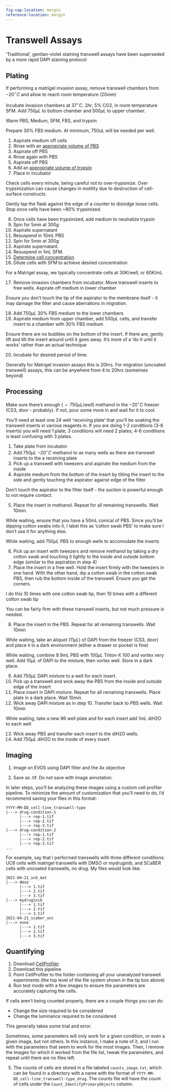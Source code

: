 ```yaml
---
fig-cap-location: margin
reference-location: margin
---
```


# Transwell Assays

:::{.callout-tip}
'Traditional', gentian-violet staining transwell assays have been superseded by a more rapid DAPI staining protocol
:::

## Plating

:::{.callout-note}
If performing a matrigel invasion assay, remove transwell chambers from $-20^\circ C$ and allow to reach room temperature ($20min$)

Incubate invasion chambers at $37^\circ C$, $2hr$, 5% CO2, in room temperature SFM. Add $750\mu L$ to bottom chamber and $500\mu L$ to upper chamber.
:::

:::{.callout-note}
Warm PBS, Medium, SFM, FBS, and trypsin

Prepare 30% FBS medium. At minimum, 750uL will be needed per well.
:::

1. Aspirate medium off cells
2. Rinse with an [appropriate volume of PBS](#gen-notes)
3. Aspirate off PBS
4. Rinse again with PBS
5. Aspirate off PBS
6. Add an [appropriate volume of trypsin](#gen-notes)
7. Place in incubator

:::{.callout-warning}
Check cells every minute, being careful not to over-trypsinize. Over trypsinization can cause changes in motility due to destruction of cell-surface constructs.

Gently tap the flask against the edge of a counter to dislodge loose cells. Stop once cells have been ~80% trypsinized.
:::

8. Once cells have been trypsinized, add medium to neutralize trypsin
9. Spin for $5min$ at $300g$
10. Aspirate supernatant
11. Resuspend in $10mL$ PBS
12. Spin for $5min$ at $300g$
13. Aspirate supernatant.
14. Resuspend in $1mL$ SFM.
15. [Determine cell concentration](#count-cells)
16. Dilute cells with SFM to achieve desired concentration

:::{.callout-tip}
For a Matrigel assay, we typically concentrate cells at 30K/well, or 60K/mL
:::

17. Remove invasion chambers from incubator. Move transwell inserts to free wells. Aspirate off medium in lower chamber

:::{.callout-warning}
Ensure you don't touch the tip of the aspirator to the membrane itself - it may damage the filter and cause aberrations in migration.
:::

18. Add $750\mu L$ 30% FBS medium to the lower chambers
19. Aspirate medium from upper chamber, add $500\mu L$ cells, and transfer insert to a chamber with 30% FBS medium

:::{.callout-warning}
Ensure there are no bubbles on the bottom of the insert. If there are, gently lift and tilt the insert around until it goes away. It's more of a 'do it until it works' rather than an actual technique
:::

20. Incubate for desired period of time. 

:::{.callout-tip}
Generally for Matrigel invasion assays this is 20hrs. For migration (uncoated transwell) assays, this can be anywhere from 4 to 20hrs (someimes beyond)
:::

## Processing

:::{.callout-note}
Make sure there's enough ($\sim 750\mu L/well$) methanol in the $-20^\circ C$ freezer (CS3, door - probably). If not, pour some more in and wait for it to cool.

You'll need at least one 24 well 'receiving plate' that you'll be soaking the transwell inserts in various reagents in. If you are doing 1-2 conditions (3-6 inserts) you will need 1 plate; 3 conditions will need 2 plates; 4-6 conditions is least confusing with 3 plates.
:::

1. Take plate from incubator
2. Add $750\mu L$ $-20^\circ C$ methanol to as many wells as there are transwell inserts to the a receiving plate
3. Pick up a transwell with tweezers and aspirate the medium from the inside
4. Aspirate medium from the bottom of the insert by tilting the insert to the side and gently touching the aspirator against edge of the filter

:::{.callout-warning}
Don't touch the aspirator to the filter itself - the suction is powerful enough to not require contact.
:::

5. Place the insert in methanol. Repeat for all remaining transwells. Wait $10min$.

:::{.callout-note}
While waiting, ensure that you have a 50mL conical of PBS. Since you'll be dipping cotton swabs into it, I label this as 'cotton swab PBS' to make sure I don't use it for anything else.

While waiting, add $750\mu L$ PBS to enough wells to accomodate the inserts
:::

6. Pick up an insert with tweezers and remove methanol by taking a dry cotton swab and touching it lightly to the inside and outside bottom edge (similar to the aspiration in step 4)
7. Place the insert in a free well. Hold the insert firmly with the tweezers in one hand. With the other hand, dip a cotton swab in the cotton swab PBS, then rub the bottom inside of the transwell. Ensure you get the corners.

:::{.callout-tip}
I do this 10 times with one cotton swab tip, then 10 times with a different cotton swab tip

You can be fairly firm with these transwell inserts, but not much pressure is needed.
:::

8. Place the insert in the PBS. Repeat for all remaining transwells. Wait $10min$

:::{.callout-note}
While waiting, take an aliquot ($11\mu L$) of DAPI from the freezer (CS3, door) and place it in a dark environment (either a drawer or pocket is fine)

While waiting, combine $9.9mL$ PBS with $100\mu L$ Triton-X 100 and vortex very well. Add $10\mu L$ of DAPI to the mixture, then vortex well. Store in a dark place.
:::

9. Add $750\mu L$ DAPI mixture to a well for each insert.
10. Pick up a transwell and wick away the PBS from the inside and outside edge of the insert
11. Place insert in DAPI mixture. Repeat for all remaining transwells. Place plate in a dark place. Wait $10min$.
12. Wick away DAPI mixture as in step 10. Transfer back to PBS wells. Wait $10min$

:::{.callout-note}
While waiting, take a new 96 well plate and for each insert add $1mL$ diH2O to each well
:::

13. Wick away PBS and transfer each insert to the diH2O wells.
14. Add $750\mu L$ diH2O to the inside of every insert


## Imaging

1. Image on EVOS using DAPI filter and the 4x objective

2. Save as .tif. Do not save with image annotation.


:::{.callout-tip}
In later steps, you'll be analyzing these images using a custom cell profiler pipeline. To minimize the amount of customization that you'll need to do, I'd recommend saving your files in this format:

```
YYYY-MM-DD_cell-line_transwell-type
|---> drug-condition-1
      |---> rep-1.tif
      |---> rep-2.tif
      |---> rep-3.tif
|---> drug-condition-2
      |---> rep-1.tif
      |---> rep-2.tif
      |---> rep-3.tif
...
```

For example, say that I performed transwells with three different conditions: UC6 cells with matrigel transwells with DMSO or mydruginib, and SCaBER cells with uncoated transwells, no drug. My files would look like:

```
2021-04-21_uc6_mat
|---> dmso
      |---> 1.tif
      |---> 2.tif
      |---> 3.tif
|---> mydruginib
      |---> 1.tif
      |---> 2.tif
      |---> 3.tif
2021-04-21_scaber_unc
|---> none
      |---> 1.tif
      |---> 2.tif
      |---> 3.tif
```

:::


## Quantifying

1. Download [CellProfiler](https://cellprofiler.org/)
2. Download this pipeline
3. Point CellProfiler to the folder containing all your unanalyzed transwell experiments (the top level of the file system shown in the tip box above)
4. Run test mode with a few images to ensure the parameters are accurately capturing the cells.

:::{.callout-tip}
If cells aren't being counted properly, there are a couple things you can do: 

* Change the size required to be considered
* Change the luminance required to be considered

This generally takes some trial and error.

Sometimes, some parameters will only work for a given condition, or even a given image, but not others. In this instance, I make a note of it, and I run with the parameters that seem to work for the most images. Then, I remove the images for which it worked from the file list, tweak the parameters, and repeat until there are no files left.
:::

5. The counts of cells are stored in a file labeled `counts_image.txt`, which can be found in a directory with a name with the format of `YYYY-MM-DD_cell-line_transwell-type_drug`. The counts file will have the count of cells under the `Count_IdentifyPrimaryObjects` column.
